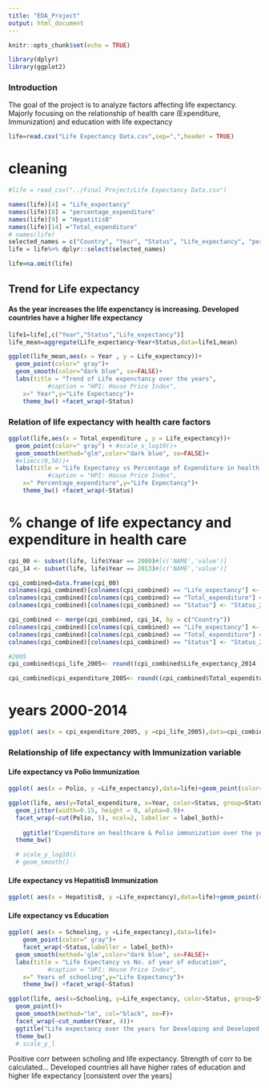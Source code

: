 ```yaml
---
title: "EDA_Project"
output: html_document
---
```


```r
knitr::opts_chunk$set(echo = TRUE)
```

```r
library(dplyr)
library(ggplot2)
```

### Introduction
The goal of the project is to analyze factors affecting life expectancy. Majorly focusing on the relationship of health care (Expenditure, Immunization) and education with life expectancy

```r
life=read.csv("Life Expectancy Data.csv",sep=",",header = TRUE)
```


# cleaning 
```r
#life = read_csv("../Final Project/Life Expectancy Data.csv")

names(life)[4] = "Life_expectancy" 
names(life)[8] = "percentage_expenditure" 
names(life)[9] = "HepatitisB"
names(life)[14] ="Total_expenditure"
# names(life)
selected_names = c("Country", "Year", "Status", "Life_expectancy", "percentage_expenditure", "Polio", "Diphtheria", "Total_expenditure", "BMI", "GDP", "Population", "Schooling", "HepatitisB")
life = life%>% dplyr::select(selected_names)

life=na.omit(life)
```

## Trend for Life expectancy 

#### As the year increases the life expenctancy is increasing. Developed countries have a higher life expectancy

```r
life1=life[,c("Year","Status","Life_expectancy")]
life_mean=aggregate(Life_expectancy~Year+Status,data=life1,mean)

ggplot(life_mean,aes(x = Year , y = Life_expectancy))+
  geom_point(color=" gray")+
  geom_smooth(color="dark blue", se=FALSE)+ 
  labs(title = "Trend of Life expenctancy over the years",
           #caption = "HPI: House Price Index",
    x=" Year",y="Life Expectancy")+
    theme_bw() +facet_wrap(~Status)

```

### Relation of life expectancy with health care factors


```r
ggplot(life,aes(x = Total_expenditure , y = Life_expectancy))+
  geom_point(color=" gray") + #scale_x_log10()+
  geom_smooth(method="glm",color="dark blue", se=FALSE)+ 
  #xlim(c(0,50))+
  labs(title = "Life Expectancy vs Percentage of Expenditure in health care",
           #caption = "HPI: House Price Index",
    x=" Percentage_expenditure",y="Life Expectancy")+
    theme_bw() +facet_wrap(~Status)

```

# % change of life expectancy and expenditure in health care


```r
cpi_00 <- subset(life, life$Year == 2000)#[c('NAME','value')]
cpi_14 <- subset(life, life$Year == 2013)#[c('NAME','value')]

cpi_combined=data.frame(cpi_00)
colnames(cpi_combined)[colnames(cpi_combined) == "Life_expectancy"] <- "Life_expectancy_2000"
colnames(cpi_combined)[colnames(cpi_combined) == "Total_expenditure"] <- "Total_expenditure_2000"
colnames(cpi_combined)[colnames(cpi_combined) == "Status"] <- "Status_2000"

cpi_combined <- merge(cpi_combined, cpi_14, by = c("Country"))
colnames(cpi_combined)[colnames(cpi_combined) == "Life_expectancy"] <- "Life_expectancy_2014" 
colnames(cpi_combined)[colnames(cpi_combined) == "Total_expenditure"] <- "Total_expenditure_2014"
colnames(cpi_combined)[colnames(cpi_combined) == "Status"] <- "Status_2014"

#2005
cpi_combined$cpi_life_2005<- round((cpi_combined$Life_expectancy_2014 - cpi_combined$Life_expectancy_2000)*100/cpi_combined$Life_expectancy_2000)

cpi_combined$cpi_expenditure_2005<- round((cpi_combined$Total_expenditure_2014 - cpi_combined$Total_expenditure_2000)*100/cpi_combined$Total_expenditure_2000)
```



# years 2000-2014
```r
ggplot( aes(x = cpi_expenditure_2005, y =cpi_life_2005),data=cpi_combined)+xlim(c(0,100))+geom_point(color=" gray") +geom_smooth(method='glm',se=FALSE)+facet_wrap(~Status_2000,labeller = label_both)+ggtitle('Snapshot %change in expenditure vs %change in expectancy  from 2000-2014')+theme_bw() 
```

### Relationship of life expectancy with Immunization variable

#### Life expectancy vs Polio Immunization

```r
ggplot( aes(x = Polio, y =Life_expectancy),data=life)+geom_point(color=" gray")+ggtitle('Polio vs Life_expectancy faceted on status')+geom_smooth(method='lm',se=FALSE)+facet_wrap(~Status,labeller = label_both) + theme_bw() 
```

```r
ggplot(life, aes(y=Total_expenditure, x=Year, color=Status, group=Status))+
  geom_jitter(width=0.15, height = 0, alpha=0.9)+
  facet_wrap(~cut(Polio, 5), ncol=2, labeller = label_both)+
  
    ggtitle("Expenditure on healthcare & Polio immunization over the years", subtitle = "Expenditure on healthcare as a %GDP per capita")+
  theme_bw()

  # scale_y_log10()
  # geom_smooth()
```

#### Life expectancy vs HepatitisB Immunization

```r
ggplot( aes(x = HepatitisB, y =Life_expectancy),data=life)+geom_point(color=" gray")+ggtitle('HepatitisB vs Life_expectancy faceted on status')+geom_smooth(method='lm',se=FALSE)+facet_wrap(~Status,labeller = label_both) + theme_bw() 
```

#### Life expectancy vs Education

```r
ggplot( aes(x = Schooling, y =Life_expectancy),data=life)+
    geom_point(color=" gray")+
    facet_wrap(~Status,labeller = label_both)+
  geom_smooth(method='glm',color="dark blue", se=FALSE)+
  labs(title = "Life Expectancy vs No. of year of education",
           #caption = "HPI: House Price Index",
    x=" Years of schooling",y="Life Expectancy")+
    theme_bw() +facet_wrap(~Status)
```


```r
ggplot(life, aes(x=Schooling, y=Life_expectancy, color=Status, group=Status))+
  geom_point()+
  geom_smooth(method="lm", col="black", se=F)+
  facet_wrap(~cut_number(Year, 4))+
  ggtitle("Life expectancy over the years for Developing and Developed countries")+
  theme_bw()
  # scale_y_l
```

Positive corr between scholing and life expectancy. 
Strength of corr to be calculated...
Developed countries all have higher rates of education and higher life expectancy [consistent over the years]









